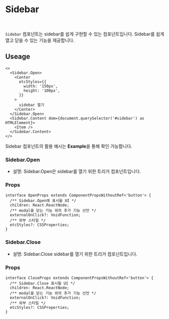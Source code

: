 
# Sidebar

<br />

`Sidebar` 컴포넌트는 sidebar를 쉽게 구현할 수 있는 컴포넌트입니다. Sidebar를 쉽게 열고 닫을 수 있는 기능을 제공합니다.

## Useage

```tsx
<>
  <Sidebar.Open>
    <Center
      etcStyles={{
        width: '150px',
        height: '100px',
      }}
    >
      sidebar 열기
    </Center>
  </Sidebar.Open>
  <Sidebar.Content dom={document.querySelector('#sidebar') as HTMLElement}>
    <Item />
  </Sidebar.Content>
</>
```

Sidebar 컴포넌트의 활용 예시는 **Example**을 통해 확인 가능합니다.

### Sidebar.Open

- 설명: Sidebar.Open은 sidebar를 열기 위한 트리거 컴포넌트입니다.

### Props

```tsx
interface OpenProps extends ComponentPropsWithoutRef<'button'> {
  /** Sidebar.Open에 표시될 UI */
  children: React.ReactNode;
  /** modal을 닫는 기능 외의 추가 기능 선언 */
  externalOnClick?: VoidFunction;
  /** 외부 스타일 */
  etcStyles?: CSSProperties;
}
```

### Sidebar.Close

- 설명: Sidebar.Close sidebar를 열기 위한 트리거 컴포넌트입니다.

### Props

```tsx
interface CloseProps extends ComponentPropsWithoutRef<'button'> {
  /** Sidebar.Close 표시될 UI */
  children: React.ReactNode;
  /** modal을 닫는 기능 외의 추가 기능 선언 */
  externalOnClick?: VoidFunction;
  /** 외부 스타일 */
  etcStyles?: CSSProperties;
}
```

